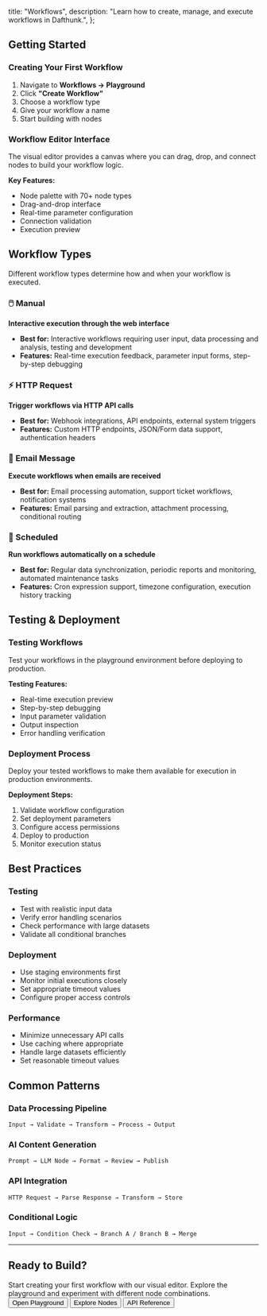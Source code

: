 
  title: "Workflows",
  description:
    "Learn how to create, manage, and execute workflows in Dafthunk.",
};

## Getting Started

### Creating Your First Workflow

1. Navigate to **Workflows → Playground**
2. Click **"Create Workflow"**
3. Choose a workflow type
4. Give your workflow a name
5. Start building with nodes

### Workflow Editor Interface

The visual editor provides a canvas where you can drag, drop, and connect nodes to build your workflow logic.

**Key Features:**

- Node palette with 70+ node types
- Drag-and-drop interface
- Real-time parameter configuration
- Connection validation
- Execution preview

## Workflow Types

Different workflow types determine how and when your workflow is executed.

### 🖱️ Manual

**Interactive execution through the web interface**

- **Best for:** Interactive workflows requiring user input, data processing and analysis, testing and development
- **Features:** Real-time execution feedback, parameter input forms, step-by-step debugging

### ⚡ HTTP Request

**Trigger workflows via HTTP API calls**

- **Best for:** Webhook integrations, API endpoints, external system triggers
- **Features:** Custom HTTP endpoints, JSON/Form data support, authentication headers

### 📧 Email Message

**Execute workflows when emails are received**

- **Best for:** Email processing automation, support ticket workflows, notification systems
- **Features:** Email parsing and extraction, attachment processing, conditional routing

### 📅 Scheduled

**Run workflows automatically on a schedule**

- **Best for:** Regular data synchronization, periodic reports and monitoring, automated maintenance tasks
- **Features:** Cron expression support, timezone configuration, execution history tracking

## Testing & Deployment

### Testing Workflows

Test your workflows in the playground environment before deploying to production.

**Testing Features:**

- Real-time execution preview
- Step-by-step debugging
- Input parameter validation
- Output inspection
- Error handling verification

### Deployment Process

Deploy your tested workflows to make them available for execution in production environments.

**Deployment Steps:**

1. Validate workflow configuration
2. Set deployment parameters
3. Configure access permissions
4. Deploy to production
5. Monitor execution status

## Best Practices

### Testing

- Test with realistic input data
- Verify error handling scenarios
- Check performance with large datasets
- Validate all conditional branches

### Deployment

- Use staging environments first
- Monitor initial executions closely
- Set appropriate timeout values
- Configure proper access controls

### Performance

- Minimize unnecessary API calls
- Use caching where appropriate
- Handle large datasets efficiently
- Set reasonable timeout values

## Common Patterns

### Data Processing Pipeline

```
Input → Validate → Transform → Process → Output
```

### AI Content Generation

```
Prompt → LLM Node → Format → Review → Publish
```

### API Integration

```
HTTP Request → Parse Response → Transform → Store
```

### Conditional Logic

```
Input → Condition Check → Branch A / Branch B → Merge
```

---

<div className="my-8">
  <h2 className="text-xl font-semibold mb-4">Ready to Build?</h2>
  <div className="text-muted-foreground mb-6">
    Start creating your first workflow with our visual editor. Explore the
    playground and experiment with different node combinations.
  </div>
  <div className="flex flex-wrap gap-4">
    <Button asChild>
      <Link to="/workflows/playground">
        Open Playground <ArrowRight className="ml-2 size-4" />
      </Link>
    </Button>
    <Button variant="outline" asChild>
      <Link to="/docs/nodes">Explore Nodes</Link>
    </Button>
    <Button variant="outline" asChild>
      <Link to="/docs/api">API Reference</Link>
    </Button>
  </div>
</div>
